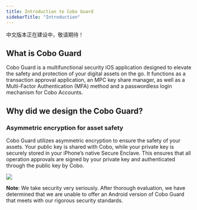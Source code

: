 ```yaml
---
title: Introduction to Cobo Guard
sidebarTitle: "Introduction"
---
```


<Warning>中文版本正在建设中，敬请期待！</Warning>

## What is Cobo Guard
Cobo Guard is a multifunctional security iOS application designed to elevate the safety and protection of your digital assets on the go. It functions as a transaction approval application, an MPC key share manager, as well as a Multi-Factor Authentication (MFA) method and a passwordless login mechanism for Cobo Accounts.

## Why did we design the Cobo Guard?
### Asymmetric encryption for asset safety
Cobo Guard utilizes asymmetric encryption to ensure the safety of your assets. Your public key is shared with Cobo, while your private key is securely stored in your iPhone’s native Secure Enclave. This ensures that all operation approvals are signed by your private key and authenticated through the public key by Cobo.

<img src="/images/organization/flow.svg" className="diagram"></img>

**Note**: We take security very seriously. After thorough evaluation, we have determined that we are unable to offer an Android version of Cobo Guard that meets with our rigorous security standards.